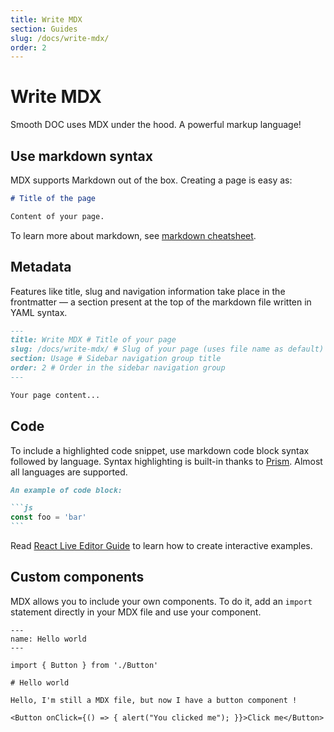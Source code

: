 ```yaml
---
title: Write MDX
section: Guides
slug: /docs/write-mdx/
order: 2
---
```



# Write MDX

Smooth DOC uses MDX under the hood. A powerful markup language!

<carbon-ad />

## Use markdown syntax

MDX supports Markdown out of the box. Creating a page is easy as:

```md
# Title of the page

Content of your page.
```

To learn more about markdown, see [markdown cheatsheet](https://www.markdownguide.org/cheat-sheet/).

## Metadata

Features like title, slug and navigation information take place in the frontmatter — a section present at the top of the markdown file written in YAML syntax.

```md
---
title: Write MDX # Title of your page
slug: /docs/write-mdx/ # Slug of your page (uses file name as default)
section: Usage # Sidebar navigation group title
order: 2 # Order in the sidebar navigation group
---

Your page content...
```

## Code

To include a highlighted code snippet, use markdown code block syntax followed by language. Syntax highlighting is built-in thanks to [Prism](https://prismjs.com/). Almost all languages are supported.

````md
An example of code block:

```js
const foo = 'bar'
```
````

Read [React Live Editor Guide](/docs/react-live-editor/) to learn how to create interactive examples.

## Custom components

MDX allows you to include your own components. To do it, add an `import` statement directly in your MDX file and use your component.

```
---
name: Hello world
---

import { Button } from './Button'

# Hello world

Hello, I'm still a MDX file, but now I have a button component !

<Button onClick={() => { alert("You clicked me"); }}>Click me</Button>
```
